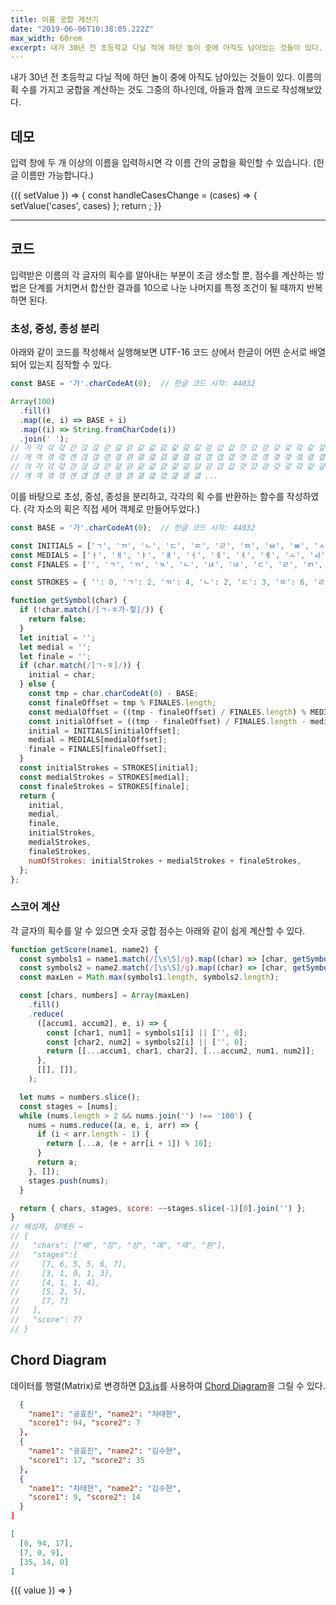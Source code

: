 ```yaml
---
title: 이름 궁합 계산기
date: "2019-06-06T10:38:05.222Z"
max_width: 60rem
excerpt: 내가 30년 전 초등학교 다닐 적에 하던 놀이 중에 아직도 남아있는 것들이 있다. 이름의 획 수를 가지고 궁합을 계산하는 것도 그중의 하나인데, 아들과 함께 코드로 작성해보았다.
---
```



[](@context)

내가 30년 전 초등학교 다닐 적에 하던 놀이 중에 아직도 남아있는 것들이 있다. 이름의 획 수를 가지고 궁합을 계산하는 것도 그중의 하나인데, 아들과 함께 코드로 작성해보았다.

## 데모

입력 창에 두 개 이상의 이름을 입력하시면 각 이름 간의 궁합을 확인할 수 있습니다. (한글 이름만 가능합니다.)

<Context>
  {({ setValue }) => {
    const handleCasesChange = (cases) => {
      setValue('cases', cases)
    };
    return <Calculator onCasesChange={handleCasesChange} />;
  }}
</Context>

---

## 코드

입력받은 이름의 각 글자의 획수를 알아내는 부분이 조금 생소할 뿐, 점수를 계산하는 방법은 단계를 거치면서 합산한 결과를 10으로 나눈 나머지를 특정 조건이 될 때까지 반복하면 된다.

### 초성, 중성, 종성 분리

아래와 같이 코드를 작성해서 실행해보면 UTF-16 코드 상에서 한글이 어떤 순서로 배열되어 있는지 짐작할 수 있다.

```js
const BASE = '가'.charCodeAt(0);  // 한글 코드 시작: 44032

Array(100)
  .fill()
  .map((e, i) => BASE + i)
  .map((i) => String.fromCharCode(i))
  .join(' ');
// 가 각 갂 갃 간 갅 갆 갇 갈 갉 갊 갋 갌 갍 갎 갏 감 갑 값 갓 갔 강 갖 갗 갘 같 갚 갛
// 개 객 갞 갟 갠 갡 갢 갣 갤 갥 갦 갧 갨 갩 갪 갫 갬 갭 갮 갯 갰 갱 갲 갳 갴 갵 갶 갷
// 갸 갹 갺 갻 갼 갽 갾 갿 걀 걁 걂 걃 걄 걅 걆 걇 걈 걉 걊 걋 걌 걍 걎 걏 걐 걑 걒 걓
// 걔 걕 걖 걗 걘 걙 걚 걛 걜 걝 걞 걟 걠 걡 걢 걣 ...
```

이를 바탕으로 초성, 중성, 종성을 분리하고, 각각의 획 수를 반환하는 함수를 작성하였다. (각 자소의 획은 직접 세어 객체로 만들어두었다.)

```js
const BASE = '가'.charCodeAt(0);  // 한글 코드 시작: 44032

const INITIALS = ['ㄱ', 'ㄲ', 'ㄴ', 'ㄷ', 'ㄸ', 'ㄹ', 'ㅁ', 'ㅂ', 'ㅃ', 'ㅅ', 'ㅆ', 'ㅇ', 'ㅈ', 'ㅉ', 'ㅊ', 'ㅋ', 'ㅌ', 'ㅍ', 'ㅎ'];
const MEDIALS = ['ㅏ', 'ㅐ', 'ㅑ', 'ㅒ', 'ㅓ', 'ㅔ', 'ㅕ', 'ㅖ', 'ㅗ', 'ㅘ', 'ㅙ', 'ㅚ', 'ㅛ', 'ㅜ', 'ㅝ', 'ㅞ', 'ㅟ', 'ㅠ', 'ㅡ', 'ㅢ', 'ㅣ'];
const FINALES = ['', 'ㄱ', 'ㄲ', 'ㄳ', 'ㄴ', 'ㄵ', 'ㄶ', 'ㄷ', 'ㄹ', 'ㄺ', 'ㄻ', 'ㄼ', 'ㄽ', 'ㄾ', 'ㄿ', 'ㅀ', 'ㅁ', 'ㅂ', 'ㅄ', 'ㅅ', 'ㅆ', 'ㅇ', 'ㅈ', 'ㅊ', 'ㅋ', 'ㅌ', 'ㅍ', 'ㅎ'];

const STROKES = { '': 0, 'ㄱ': 2, 'ㄲ': 4, 'ㄴ': 2, 'ㄷ': 3, 'ㄸ': 6, 'ㄹ': 5, 'ㅁ': 4, 'ㅂ': 4, 'ㅃ': 8, 'ㅅ': 2, 'ㅆ': 4, 'ㅇ': 1, 'ㅈ': 3, 'ㅉ': 6, 'ㅊ': 4, 'ㅋ': 3, 'ㅌ': 4, 'ㅍ': 4, 'ㅎ': 3, 'ㄳ': 4, 'ㄵ': 5, 'ㄶ': 5, 'ㄺ': 7, 'ㄻ': 9, 'ㄼ': 9, 'ㄽ': 7, 'ㄾ': 9, 'ㄿ': 9, 'ㅀ': 8, 'ㅄ': 6, 'ㅏ': 2, 'ㅐ': 3, 'ㅑ': 3, 'ㅒ': 4, 'ㅓ': 2, 'ㅔ': 3, 'ㅕ': 3, 'ㅖ': 4, 'ㅗ': 2, 'ㅘ': 4, 'ㅙ': 5, 'ㅚ': 3, 'ㅛ': 3, 'ㅜ': 2, 'ㅝ': 4, 'ㅞ': 5, 'ㅟ': 3, 'ㅠ': 3, 'ㅡ': 1, 'ㅢ': 2, 'ㅣ': 1 };

function getSymbol(char) {
  if (!char.match(/[ㄱ-ㅎ가-힣]/)) {
    return false;
  }
  let initial = '';
  let medial = '';
  let finale = '';
  if (char.match(/[ㄱ-ㅎ]/)) {
    initial = char;
  } else {
    const tmp = char.charCodeAt(0) - BASE;
    const finaleOffset = tmp % FINALES.length;
    const medialOffset = ((tmp - finaleOffset) / FINALES.length) % MEDIALS.length;
    const initialOffset = ((tmp - finaleOffset) / FINALES.length - medialOffset) / MEDIALS.length;
    initial = INITIALS[initialOffset];
    medial = MEDIALS[medialOffset];
    finale = FINALES[finaleOffset];
  }
  const initialStrokes = STROKES[initial];
  const medialStrokes = STROKES[medial];
  const finaleStrokes = STROKES[finale];
  return {
    initial,
    medial,
    finale,
    initialStrokes,
    medialStrokes,
    finaleStrokes,
    numOfStrokes: initialStrokes + medialStrokes + finaleStrokes,
  };
};
```

### 스코어 계산

각 글자의 획수를 알 수 있으면 숫자 궁합 점수는 아래와 같이 쉽게 계산할 수 있다.

```js
function getScore(name1, name2) {
  const symbols1 = name1.match(/[\s\S]/g).map((char) => [char, getSymbol(char).numOfStrokes]);
  const symbols2 = name2.match(/[\s\S]/g).map((char) => [char, getSymbol(char).numOfStrokes]);
  const maxLen = Math.max(symbols1.length, symbols2.length);

  const [chars, numbers] = Array(maxLen)
    .fill()
    .reduce(
      ([accum1, accum2], e, i) => {
        const [char1, num1] = symbols1[i] || ['', 0];
        const [char2, num2] = symbols2[i] || ['', 0];
        return [[...accum1, char1, char2], [...accum2, num1, num2]];
      },
      [[], []],
    );

  let nums = numbers.slice();
  const stages = [nums];
  while (nums.length > 2 && nums.join('') !== '100') {
    nums = nums.reduce((a, e, i, arr) => {
      if (i < arr.length - 1) {
        return [...a, (e + arr[i + 1]) % 10];
      }
      return a;
    }, []);
    stages.push(nums);
  }

  return { chars, stages, score: ~~stages.slice(-1)[0].join('') };
}
// 배성재, 장예원 →
// {
//   "chars": ["배", "장", "성", "예", "재", "원"],
//   "stages":[
//     [7, 6, 5, 5, 6, 7],
//     [3, 1, 0, 1, 3],
//     [4, 1, 1, 4],
//     [5, 2, 5],
//     [7, 7]
//   ],
//   "score": 77
// }
```

## Chord Diagram

데이터를 행렬(Matrix)로 변경하면 [D3.js](https://d3js.org/)를 사용하여 [Chord Diagram](https://observablehq.com/collection/@d3/d3-chord)을 그릴 수 있다.

[](@grid-5,overflow=auto)

```json
  {
    "name1": "공효진", "name2": "차태현",
    "score1": 94, "score2": 7
  },
  {
    "name1": "공효진", "name2": "김수현",
    "score1": 17, "score2": 35
  },
  {
    "name1": "차태현", "name2": "김수현",
    "score1": 9, "score2": 14
  }
]
```

```json
[
  [0, 94, 17],
  [7, 0, 9],
  [35, 14, 0]
]
```

[](@grid)

<Context>
  {({ value }) => <ChordDiagram cases={value.cases} />}
</Context>

[](@gridend)

